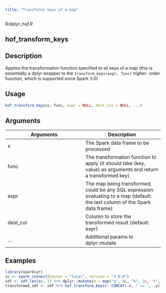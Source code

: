 ```yaml
---
title: "Transforms keys of a map"
---
```


*R/dplyr_hof.R*

## hof_transform_keys

## Description
Applies the transformation function specified to all keys of a map (this is essentially a dplyr wrapper to the `transform_keys(expr, func)` higher- order function, which is supported since Spark 3.0) 


## Usage
```r
hof_transform_keys(x, func, expr = NULL, dest_col = NULL, ...) 
```

## Arguments
|Arguments|Description|
|---|---|
| x | The Spark data frame to be processed |
| func | The transformation function to apply (it should take (key, value) as arguments and return a transformed key) |
| expr | The map being transformed, could be any SQL expression evaluating to a map (default: the last column of the Spark data frame) |
| dest_col | Column to store the transformed result (default: expr) |
| ... | Additional params to dplyr::mutate |





## Examples
```r
library(sparklyr) 
sc <- spark_connect(master = "local", version = "3.0.0") 
sdf <- sdf_len(sc, 1) %>% dplyr::mutate(m = map("a", 0L, "b", 2L, "c", -1L)) 
transformed_sdf <- sdf %>% hof_transform_keys(~ CONCAT(.x, " == ", .y)) 
```


